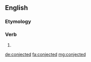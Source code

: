 ==English==

===Etymology===
{{suffix|conject|ed}}

===Verb===
{{head|en}}

# {{en-past of|conject}}

[[de:conjected]]
[[fa:conjected]]
[[mg:conjected]]